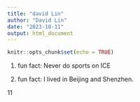 ```yaml
---
title: "david Lin"
author: "David Lin"
date: "2023-10-11"
output: html_document
---
```


```r
knitr::opts_chunk$set(echo = TRUE)
```

1. fun fact:
Never do sports on ICE

2. fun fact:
I lived in Beijing and Shenzhen.

11